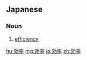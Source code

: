 {{also|效率}}
==Japanese==
{{ja-kanjitab|こう|りつ|yomi=o}}

===Noun===
{{ja-noun|こうりつ|kyu=效率}}

# [[efficiency]]

[[hu:効率]]
[[mg:効率]]
[[ja:効率]]
[[zh:効率]]